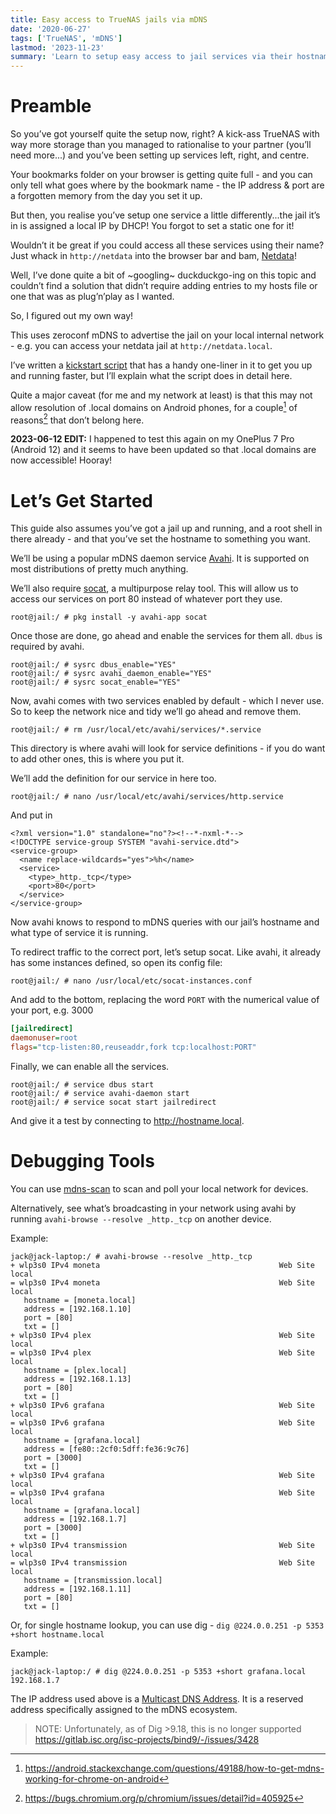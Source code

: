 ```yaml
---
title: Easy access to TrueNAS jails via mDNS
date: '2020-06-27'
tags: ['TrueNAS', 'mDNS']
lastmod: '2023-11-23'
summary: 'Learn to setup easy access to jail services via their hostname, using mDNS.'
---
```


<TOCInline toc={props.toc} asDisclosure />

# Preamble

So you’ve got yourself quite the setup now, right? A kick-ass TrueNAS with way more storage than you managed to rationalise to your partner (you’ll need more...) and you’ve been setting up services left, right, and centre.

Your bookmarks folder on your browser is getting quite full - and you can only tell what goes where by the bookmark name - the IP address & port are a forgotten memory from the day you set it up.

But then, you realise you’ve setup one service a little differently...the jail it’s in is assigned a local IP by DHCP! You forgot to set a static one for it!

Wouldn’t it be great if you could access all these services using their name? Just whack in `http://netdata` into the browser bar and bam, [Netdata](https://www.netdata.cloud/)!

Well, I’ve done quite a bit of ~googling~ duckduckgo-ing on this topic and couldn’t find a solution that didn’t require adding entries to my hosts file or one that was as plug’n’play as I wanted.

So, I figured out my own way!

This uses zeroconf mDNS to advertise the jail on your local internal network - e.g. you can access your netdata jail at `http://netdata.local`.

I’ve written a [kickstart script](https://gist.github.com/jack828/b8375b16b6fb9eae52201d4deb563ab7) that has a handy one-liner in it to get you up and running faster, but I’ll explain what the script does in detail here.

Quite a major caveat (for me and my network at least) is that this may not allow resolution of .local domains on Android phones, for a couple[^1] of reasons[^2] that don’t belong here.

**2023-06-12 EDIT:** I happened to test this again on my OnePlus 7 Pro (Android 12) and it seems to have been updated so that .local domains are now accessible! Hooray!

# Let’s Get Started

This guide also assumes you’ve got a jail up and running, and a root shell in there already - and that you’ve set the hostname to something you want.

We’ll be using a popular mDNS daemon service [Avahi](http://avahi.org/). It is supported on most distributions of pretty much anything.

We’ll also require [socat](http://www.dest-unreach.org/socat/), a multipurpose relay tool. This will allow us to access our services on port 80 instead of whatever port they use.

```
root@jail:/ # pkg install -y avahi-app socat
```

Once those are done, go ahead and enable the services for them all. `dbus` is required by avahi.

```
root@jail:/ # sysrc dbus_enable="YES"
root@jail:/ # sysrc avahi_daemon_enable="YES"
root@jail:/ # sysrc socat_enable="YES"
```

Now, avahi comes with two services enabled by default - which I never use. So to keep the network nice and tidy we’ll go ahead and remove them.

```
root@jail:/ # rm /usr/local/etc/avahi/services/*.service
```

This directory is where avahi will look for service definitions - if you do want to add other ones, this is where you put it.

We’ll add the definition for our service in here too.

```
root@jail:/ # nano /usr/local/etc/avahi/services/http.service
```

And put in

```xml:http.service showLineNumbers
<?xml version="1.0" standalone="no"?><!--*-nxml-*-->
<!DOCTYPE service-group SYSTEM "avahi-service.dtd">
<service-group>
  <name replace-wildcards="yes">%h</name>
  <service>
    <type>_http._tcp</type>
    <port>80</port>
  </service>
</service-group>
```

Now avahi knows to respond to mDNS queries with our jail’s hostname and what type of service it is running.

To redirect traffic to the correct port, let’s setup socat. Like avahi, it already has some instances defined, so open its config file:

```
root@jail:/ # nano /usr/local/etc/socat-instances.conf
```

And add to the bottom, replacing the word `PORT` with the numerical value of your port, e.g. 3000

```ini {3}
[jailredirect]
daemonuser=root
flags="tcp-listen:80,reuseaddr,fork tcp:localhost:PORT"
```

Finally, we can enable all the services.

```
root@jail:/ # service dbus start
root@jail:/ # service avahi-daemon start
root@jail:/ # service socat start jailredirect
```

And give it a test by connecting to http://hostname.local.

# Debugging Tools

You can use [mdns-scan](https://github.com/alteholz/mdns-scan) to scan and poll your local network for devices.

Alternatively, see what’s broadcasting in your network using avahi by running `avahi-browse --resolve _http._tcp` on another device.

Example:

```
jack@jack-laptop:/ # avahi-browse --resolve _http._tcp
+ wlp3s0 IPv4 moneta                                        Web Site             local
= wlp3s0 IPv4 moneta                                        Web Site             local
   hostname = [moneta.local]
   address = [192.168.1.10]
   port = [80]
   txt = []
+ wlp3s0 IPv4 plex                                          Web Site             local
= wlp3s0 IPv4 plex                                          Web Site             local
   hostname = [plex.local]
   address = [192.168.1.13]
   port = [80]
   txt = []
+ wlp3s0 IPv6 grafana                                       Web Site             local
= wlp3s0 IPv6 grafana                                       Web Site             local
   hostname = [grafana.local]
   address = [fe80::2cf0:5dff:fe36:9c76]
   port = [3000]
   txt = []
+ wlp3s0 IPv4 grafana                                       Web Site             local
= wlp3s0 IPv4 grafana                                       Web Site             local
   hostname = [grafana.local]
   address = [192.168.1.7]
   port = [3000]
   txt = []
+ wlp3s0 IPv4 transmission                                  Web Site             local
= wlp3s0 IPv4 transmission                                  Web Site             local
   hostname = [transmission.local]
   address = [192.168.1.11]
   port = [80]
   txt = []
```

Or, for single hostname lookup, you can use dig - `dig @224.0.0.251 -p 5353 +short hostname.local`

Example:

```
jack@jack-laptop:/ # dig @224.0.0.251 -p 5353 +short grafana.local
192.168.1.7
```

The IP address used above is a [Multicast DNS Address](https://en.wikipedia.org/wiki/Multicast_DNS).
It is a reserved address specifically assigned to the mDNS ecosystem.

> NOTE: Unfortunately, as of Dig >9.18, this is no longer supported <https://gitlab.isc.org/isc-projects/bind9/-/issues/3428>

[^1]: https://android.stackexchange.com/questions/49188/how-to-get-mdns-working-for-chrome-on-android
[^2]: https://bugs.chromium.org/p/chromium/issues/detail?id=405925
